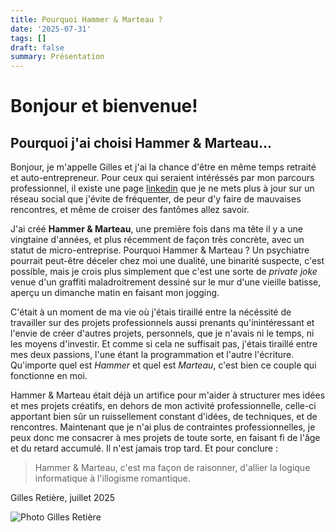 ```yaml
---
title: Pourquoi Hammer & Marteau ?
date: '2025-07-31'
tags: []
draft: false
summary: Présentation 
---
```


# Bonjour et bienvenue!
## Pourquoi j'ai choisi Hammer & Marteau...
Bonjour, je m'appelle Gilles et j'ai la chance d'être en même temps retraité et auto-entrepreneur. Pour ceux qui seraient intéréssés par mon parcours professionnel, il existe une page [linkedin](https://www.linkedin.com/in/gilles-retière-93724a43/) que je ne mets plus à jour sur un réseau social que j'évite de fréquenter, de peur d'y faire de mauvaises rencontres, et même de croiser des fantômes allez savoir.

J'ai créé **Hammer & Marteau**, une première fois dans ma tête il y a une vingtaine d'années, et plus récemment de façon très concrète, avec un statut de micro-entreprise. Pourquoi Hammer & Marteau ?
Un psychiatre pourrait peut-être déceler chez moi une dualité, une binarité suspecte, c'est possible, mais je crois plus simplement que c'est une sorte de *private joke* venue d'un graffiti maladroitrement dessiné sur le mur d'une vieille batisse, aperçu un dimanche matin en faisant mon jogging. 

C'était à un moment de ma vie où j'étais tiraillé entre la nécéssité de travailler sur des projets professionnels aussi prenants qu'inintéressant et l'envie de créer d'autres projets, personnels, que je n'avais ni le temps, ni les moyens d'investir. Et comme si cela ne suffisait pas, j'étais tiraillé entre mes deux passions, l'une étant la programmation et l'autre l'écriture. Qu'importe quel est *Hammer* et quel est *Marteau*, c'est bien ce couple qui fonctionne en moi.

Hammer & Marteau était déjà un artifice pour m'aider à structurer mes idées et mes projets créatifs, en dehors de mon activité professionnelle, celle-ci apportant bien sûr un ruissellement constant d'idées, de techniques, et de rencontres. 
Maintenant que je n'ai plus de contraintes professionnelles, je peux donc me consacrer à mes projets de toute sorte, en faisant fi de l'âge et du retard accumulé. Il n'est jamais trop tard.
Et pour conclure :

> Hammer & Marteau, c'est ma façon de raisonner, d'allier la logique informatique à l'illogisme romantique. 

Gilles Retière, juillet 2025

![Photo Gilles Retière](https://www.hammer-marteau.com/assets/img/blog/1746560289852.jpeg)